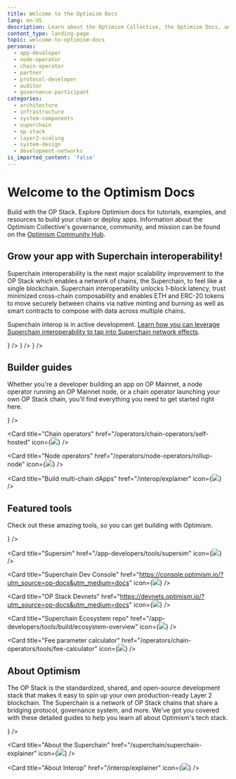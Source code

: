 ```yaml
---
title: Welcome to the Optimism Docs
lang: en-US
description: Learn about the Optimism Collective, the Optimism Docs, and how to get started building with Optimism.
content_type: landing-page
topic: welcome-to-optimism-docs
personas:
  - app-developer
  - node-operator
  - chain-operator
  - partner
  - protocol-developer
  - auditor
  - governance-participant
categories:
  - architecture
  - infrastructure
  - system-components
  - superchain
  - op-stack
  - layer2-scaling
  - system-design
  - development-networks
is_imported_content: 'false'
---
```



# Welcome to the Optimism Docs

Build with the OP Stack. Explore Optimism docs for tutorials, examples, and resources to build your chain or deploy apps.
Information about the Optimism Collective's governance, community, and mission can be found on the [Optimism Community Hub](https://community.optimism.io/docs/governance/?utm_source=op-docs&utm_medium=docs).

## Grow your app with  Superchain interoperability!

Superchain interoperability is the next major scalability improvement to the OP Stack which enables a network of chains, the Superchain, to feel like a single blockchain. Superchain interoperability unlocks 1-block latency, trust minimized cross-chain composability and enables ETH and ERC-20 tokens to move securely between chains via native minting and burning as well as smart contracts to compose with data across multiple chains.

Superchain interop is in active development. [Learn how you can leverage Superchain interoperability to tap into Superchain network effects](/interop/get-started).


<Cards>
  <Card title="Build Superchain apps" href="/interop/get-started" icon={<img src="img/icons/sunny.svg" />} />
  <Card title="SuperchainERC20 starter kit" href="/interop/starter-kit" icon={<img src="img/icons/sunny-smile.svg" />} />
  <Card title="Superchain Interoperability explainer" href="/interop/explainer" icon={<img src="img/icons/sunny.svg" />} />
</Cards>

## Builder guides

Whether you're a developer building an app on OP Mainnet, a node operator running an OP Mainnet node, or a chain operator launching your own OP Stack chain, you'll find everything you need to get started right here.

<Cards>
  <Card title="App developers" href="/app-developers/get-started" icon={<img src="img/icons/terminal-window-line.svg" />} />

  <Card title="Chain operators" href="/operators/chain-operators/self-hosted" icon={<img src="img/icons/instance-line.svg" />} />

  <Card title="Node operators" href="/operators/node-operators/rollup-node" icon={<img src="img/icons/computer-line.svg" />} />
  
  <Card title="Build multi-chain dApps" href="/interop/explainer" icon={<img src="img/icons/terminal-window-line.svg" />} />
</Cards>

## Featured tools

Check out these amazing tools, so you can get building with Optimism.

<Cards>
  <Card title="Superchain faucet" href="https://console.optimism.io/faucet?utm_source=op-docs&utm_medium=docs" icon={<img src="img/icons/gear.svg" />} />

  <Card title="Supersim" href="/app-developers/tools/supersim" icon={<img src="img/icons/gear.svg" />} />

  <Card title="Superchain Dev Console" href="https://console.optimism.io/?utm_source=op-docs&utm_medium=docs" icon={<img src="img/icons/gear.svg" />} />

  <Card title="OP Stack Devnets" href="https://devnets.optimism.io/?utm_source=op-docs&utm_medium=docs" icon={<img src="img/icons/gear.svg" />} />

  <Card title="Superchain Ecosystem repo" href="/app-developers/tools/build/ecosystem-overview" icon={<img src="img/icons/gear.svg" />} />

  <Card title="Fee parameter calculator" href="/operators/chain-operators/tools/fee-calculator" icon={<img src="img/icons/gear.svg" />} />

</Cards>

## About Optimism

The OP Stack is the standardized, shared, and open-source development stack that makes it easy to spin up your own production-ready Layer 2 blockchain.
The Superchain is a network of OP Stack chains that share a bridging protocol, governance system, and more.
We've got you covered with these detailed guides to help you learn all about Optimism's tech stack.

<Cards>
  <Card title="About the OP Stack" href="/stack/getting-started" icon={<img src="img/icons/book.svg" />} />

  <Card title="About the Superchain" href="/superchain/superchain-explainer" icon={<img src="img/icons/book.svg" />} />

  <Card title="About Interop" href="/interop/explainer" icon={<img src="img/icons/book.svg" />} />
</Cards>
